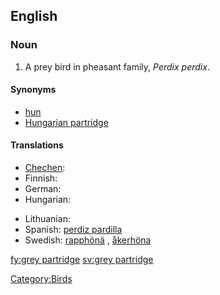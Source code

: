 ==English==
{{wikipedia}}

===Noun===
{{en-noun|sg=[[grey]] [[partridge]]}}

# A prey bird in pheasant family, ''Perdix perdix''.

====Synonyms====
* [[hun]]
* [[Hungarian partridge]]

====Translations====
{{trans-top|a prey bird in pheasant family, Perdix perdix}}
* [[Chechen]]: {{tø|ce|бецамеъ}}
* Finnish: {{t+|fi|peltopyy}}
* German: {{t+|de|Rebhuhn|n}}
* Hungarian: {{t+|hu|fogoly}}
{{trans-mid}}
* Lithuanian: {{t+|lt|kurapka|xs=Lithuanian}}
* Spanish: [[perdiz pardilla]] {{f}}
* Swedish: [[rapphönä]] {{c}}, [[åkerhöna]] {{c}}
{{trans-bottom}}

[[Category:Birds]]

[[fy:grey partridge]]
[[sv:grey partridge]]